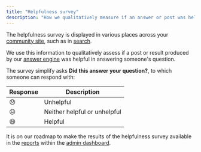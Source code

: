 ```yaml
---
title: "Helpfulness survey"
description: "How we qualitatively measure if an answer or post was helpful"
---
```


The helpfulness survey is displayed in various places across your [community site](/community-site), such as in [search](/search).

We use this information to qualitatively assess if a post or result produced by our [answer engine](/answer-engine) was helpful in answering someone's question.

The survey simplify asks **Did this answer your question?**, to which someone can respond with:

| Response | Description                  |
| -------- | ---------------------------- |
| 😞       | Unhelpful                    |
| 😐       | Neither helpful or unhelpful |
| 😃       | Helpful                      |

It is on our roadmap to make the results of the helpfulness survey available in the [reports](/reports) within the [admin dashboard](https://dashboard.usehall.com).